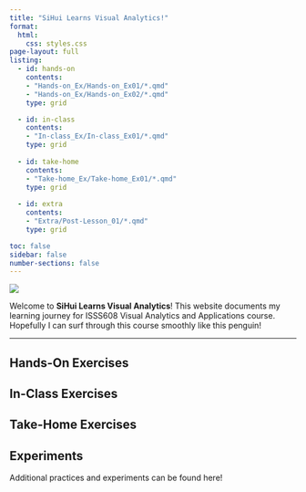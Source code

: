 ```yaml
---
title: "SiHui Learns Visual Analytics!"
format: 
  html: 
    css: styles.css
page-layout: full
listing:
  - id: hands-on
    contents:
    - "Hands-on_Ex/Hands-on_Ex01/*.qmd"
    - "Hands-on_Ex/Hands-on_Ex02/*.qmd" 
    type: grid 

  - id: in-class
    contents:
    - "In-class_Ex/In-class_Ex01/*.qmd"
    type: grid
    
  - id: take-home
    contents:
    - "Take-home_Ex/Take-home_Ex01/*.qmd"
    type: grid
  
  - id: extra
    contents:
    - "Extra/Post-Lesson_01/*.qmd"
    type: grid 

toc: false 
sidebar: false 
number-sections: false
---
```


[![](images/surfing_penguin.gif){fig-align="center"}](https://giphy.com/gifs/pudgypenguins-surf-surfing-surfboard-ybvZgzU23o0YsN5wIl)

Welcome to **SiHui Learns Visual Analytics**! This website documents my learning journey for ISSS608 Visual Analytics and Applications course. Hopefully I can surf through this course smoothly like this penguin!

------------------------------------------------------------------------

## Hands-On Exercises

::: {#hands-on}
:::

## In-Class Exercises

::: {#in-class}
:::

## Take-Home Exercises

::: {#take-home}
:::

## Experiments

Additional practices and experiments can be found here!

::: {#extra}
:::
